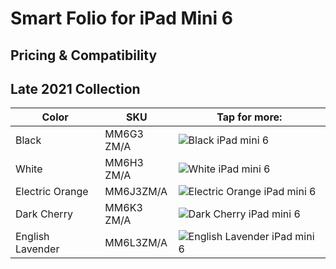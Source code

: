 
# Smart Folio for iPad Mini 6

## Pricing & Compatibility

## Late 2021 Collection

| Color | SKU | Tap for more: |
| --- | --- | --- |
| Black | MM6G3<wbr/>ZM/A | <Link href="/latest-ipad/ipad-mini6/MM6G3"><img src="https://cloudfront.everycase.org/everypreview/MM6G3.webp" alt="Black iPad mini 6"/></Link> |
| White | MM6H3<wbr/>ZM/A | <Link href="/latest-ipad/ipad-mini6/MM6H3"><img src="https://cloudfront.everycase.org/everypreview/MM6H3.webp" alt="White iPad mini 6"/></Link> |
| Electric Orange | MM6J3<wbr/>ZM/A | <Link href="/latest-ipad/ipad-mini6/MM6J3"><img src="https://cloudfront.everycase.org/everypreview/MM6J3.webp" alt="Electric Orange iPad mini 6"/></Link> |
| Dark Cherry | MM6K3<wbr/>ZM/A | <Link href="/latest-ipad/ipad-mini6/MM6K3"><img src="https://cloudfront.everycase.org/everypreview/MM6K3.webp" alt="Dark Cherry iPad mini 6"/></Link> |
| English Lavender | MM6L3<wbr/>ZM/A | <Link href="/latest-ipad/ipad-mini6/MM6L3"><img src="https://cloudfront.everycase.org/everypreview/MM6L3.webp" alt="English Lavender iPad mini 6"/></Link> |
